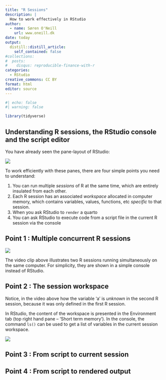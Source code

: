 ```yaml
---
title: "R Sessions"
description: |
  How to work effectively in RStudio
author:
  - name: Søren O'Neill
    url: www.oneill.dk
date: today
output:
  distill::distill_article:
    self_contained: false
#collections:
#  posts:
#    disqus: reproducible-finance-with-r
categories:
  - RStudio
creative_commons: CC BY
format: html
editor: source
---
```


```r
#| echo: false
#| warning: false

library(tidyverse)
```

## Understanding R sessions, the RStudio console and the script editor

You have already seen the pane-layout of RStudio:

![](gfx/rstudio_panels_functions.png)

To work efficiently with these panes, there are four simple points you need to understand:

1. You can run multiple _sessions_ of R at the same time, which are entirely insulated from each other.
2. Each R session has an associated _workspace_ allocated in computer memory, which contains variables, values, functions, etc *specific* to that session.
3. When you ask RStudio to `render` a quarto
4. You can ask RStudio to execute code from a script file in the current R session via the console

:::{.callout-note collapse=true}
## Point 1 : Multiple concurrent R sessions

![](gfx/multiple_R_sessions.gif)

The video clip above illustrates two R sessions running simultaneously on the same computer. For simplicity, they are shown in a simple console instead of RStudio.

:::


:::{.callout-note collapse=true}
## Point 2 : The session workspace

Notice, in the video above how the variable 'a' is _unknown_ in the second R session, because it was only defined in the first R session.

In RStudio, the content of the workspace is presented in the Environment tab (top right hand pane -- 'Short term memory'). In the console, the command `ls()` can be used to get a list of variables in the current session workspace. 

![](gfx/rstudio_environment.gif)
:::


:::{.callout-note collapse=true}
## Point 3 : From script to current session

:::



:::{.callout-note collaps=true}
## Point 4 : From script to rendered output

:::

<script src="https://giscus.app/client.js"
        data-repo="sorenoneill/r4phd"
        data-repo-id="R_kgDOJ9etDQ"
        data-category="Announcements"
        data-category-id="DIC_kwDOJ9etDc4CYApF"
        data-mapping="pathname"
        data-strict="0"
        data-reactions-enabled="0"
        data-emit-metadata="0"
        data-input-position="bottom"
        data-theme="cobalt"
        data-lang="en"
        crossorigin="anonymous"
        async>
</script>


